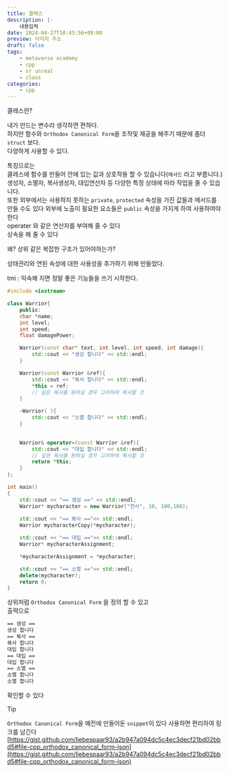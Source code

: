 ```yaml
---
title: 클래스
description: |-
    내용입력
date: 2024-04-27T10:43:56+09:00
preview: 이미지 주소
draft: false
tags:
    - metaverse academy
    - cpp
    - xr unreal
    - class
categories:
    - cpp
---
```


클레스란?

내가 만드는 변수라 생각하면 편하다.\
하지만 함수와 ```Orthodox Canonical Form```을 조작및 재공을 해주기 때문에 좀더 ```struct``` 보다.\
다양하게 사용할 수 있다.

특징으로는\
클레스에 함수를 만들어 안에 있는 값과 상호작용 할 수 있습니다(```메서드``` 라고 부름니다.)\
생성자, 소멸자, 복사생성자, 대입연산자 등 다양한 특정 상태에 따라 작업을 줄 수 있습니다.\
또한 외부에서는 사용하지 못하는 ```private```, ```protected``` 속성을 가진 값들과 메서드를 만들 수도 있다
외부에 노출이 필요한 요소들은 ```public``` 속성을 가지게 하여 사용하여야 한다\
operater 와 같은 연산자를 부여해 줄 수 있다\
상속을 해 줄 수 있다

왜? 상위 같은 복잡한 구조가 있어야하는가?

상태관리와 연된 속성에 대한 사용성을 추가하기 위해 만들었다.

tmi : 익숙해 지면 정말 좋은 기능들을 쓰기 시작한다.

```cpp
#include <iostream>

class Warrior{
    public:
    char *name;
    int level;
    int speed;
    float damagePower;

    Warrior(const char* text, int level, int speed, int damage){
        std::cout << "생성 합니다" << std::endl;
    }

    Warrior(const Warrior &ref){
        std::cout << "복사 합니다" << std::endl;
        *this = ref;
        // 깊은 복사를 원하실 경우 고려하여 복사할 것
    }

    ~Warrior( ){
        std::cout << "소멸 합니다" << std::endl;
    }
    

    Warrior& operator=(const Warrior &ref){
        std::cout << "대입 합니다" << std::endl;
        // 깊은 복사를 원하실 경우 고려하여 복사할 것
        return *this;
    }
};

int main()
{
    std::cout << "== 생성 ==" << std::endl;
    Warrior* mycharacter = new Warrior("전사", 10, 100,100);
    
    std::cout << "== 복사 =="<< std::endl;
    Warrior mycharacterCopy(*mycharacter);

    std::cout << "== 대입 =="<< std::endl;
    Warrior* mycharacterAssignment;

    *mycharacterAssignment = *mycharacter;

    std::cout << "== 소멸 =="<< std::endl;
    delete(mycharacter);
    return 0;
}
```

상위처럼 ```Orthodox Canonical Form``` 을 정의 할 수 있고\
출력으로


```txt
== 생성 ==
생성 합니다
== 복사 ==
복사 합니다
대입 합니다
== 대입 ==
대입 합니다
== 소멸 ==
소멸 합니다
소멸 합니다
```

확인할 수 있다

> [!TIP]
> ```Orthodox Canonical Form```을 예전에 만들어둔 ```snippet```이 있다 사용하면 편리하여 링크를 남긴다
> [https://gist.github.com/liebespaar93/a2b947a094dc5c4ec3decf21bd02bbd5#file-cpp_orthodox_canonical_form-json](https://gist.github.com/liebespaar93/a2b947a094dc5c4ec3decf21bd02bbd5#file-cpp_orthodox_canonical_form-json)